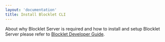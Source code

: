 ```yaml
---
layout: 'documentation'
title: Install Blocklet CLI
---
```


About why Blocklet Server is required and how to install and setup Blocklet Server please refer to [Blocklet Developer Guide](https://developer.blocklet.io/docs/en/quick-start/blocklet-server).

